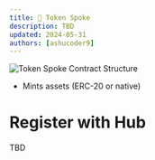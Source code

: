 ```yaml
---
title: 📕 Token Spoke
description: TBD
updated: 2024-05-31
authors: [ashucoder9]
---
```


![Token Spoke Contract Structure](/common-images/teleporter-token-bridge/spoke-contract-structure.png)

- Mints assets (ERC-20 or native)

# Register with Hub

TBD